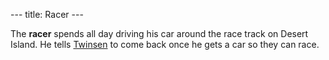 ---
title: Racer
---

{{Infobox Character
 |image=Racer.png
 |race=sphero
 |gender=male
 |size=small
 |age=adult
 |magical=no
 |lba1=
 |lba2=yes
 |alignment=neutral
 |occupation=Racer
 |requires=
 |amount=
 |fam1=
 |fam2=
 |planet=
 |island=
 |building=
}}

The '''racer''' spends all day driving his car around the race track on Desert Island. He tells [[Twinsen]] to come back once he gets a car so they can race.

{{spoiler|
*Once Twinsen has access to a car on Desert Island, in case he happened to misplace it in an unreachable area and went to the Racer, he could have it waiting for him.

*The Racer would ask to follow him when Twinsen got his car. He gave an extra [[Clover Leaf]] at the finish if Twinsen managed to follow right behind him, and went all the way around the track.
}}
{{stub}}